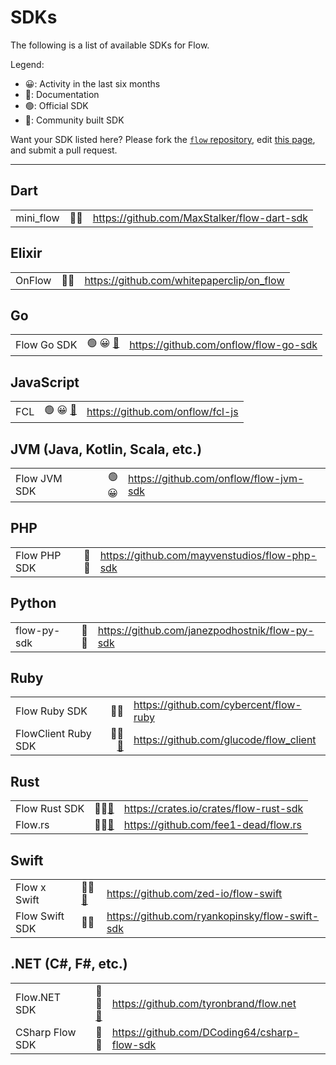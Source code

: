 # SDKs


The following is a list of available SDKs for Flow.

Legend:

- 😀: Activity in the last six months
- 📘: Documentation
- 🟢: Official SDK
- 🤝: Community built SDK

Want your SDK listed here? Please fork the [`flow` repository](https://github.com/onflow/flow), edit [this page](https://github.com/onflow/flow/blob/master/docs/content/sdks.mdx), and submit a pull request.

---

## Dart

|           |      |                                                                                                                                                              |
| --------- | ---: | ------------------------------------------------------------------------------------------------------------------------------------------------------------ |
| mini_flow | 🤝😀 | <TrackingLink href="https://github.com/MaxStalker/flow-dart-sdk" eventName="flutter_sdk_selected">https://github.com/MaxStalker/flow-dart-sdk</TrackingLink> |

## Elixir

|        |      |                                                                                                                                                         |
| ------ | ---: | ------------------------------------------------------------------------------------------------------------------------------------------------------- |
| OnFlow | 🤝😀 | <TrackingLink href="https://github.com/whitepaperclip/on_flow" eventName="elixir_sdk_selected">https://github.com/whitepaperclip/on_flow</TrackingLink> |

## Go

|             |                          |                                                                                                                                             |
| ----------- | -----------------------: | ------------------------------------------------------------------------------------------------------------------------------------------- |
| Flow Go SDK | 🟢 😀 [📘](/flow-go-sdk) | <TrackingLink href="https://github.com/onflow/flow-go-sdk" eventName="go_sdk_selected">https://github.com/onflow/flow-go-sdk</TrackingLink> |

## JavaScript

|     |                  |                                                                                                                                |
| --- | ---------------: | ------------------------------------------------------------------------------------------------------------------------------ |
| FCL | 🟢 😀 [📘](/fcl) | <TrackingLink href="https://github.com/onflow/fcl-js" eventName="fcl_selected">https://github.com/onflow/fcl-js</TrackingLink> |

## JVM (Java, Kotlin, Scala, etc.)

|              |       |                                                                                                                                                |
| ------------ | ----: | ---------------------------------------------------------------------------------------------------------------------------------------------- |
| Flow JVM SDK | 🟢 😀 | <TrackingLink href="https://github.com/onflow/flow-jvm-sdk" eventName="jvm_sdk_selected">https://github.com/onflow/flow-jvm-sdk</TrackingLink> |

## PHP

|              |      |                                                                                                                                                              |
| ------------ | ---: | ------------------------------------------------------------------------------------------------------------------------------------------------------------ |
| Flow PHP SDK | 🤝😀 | <TrackingLink href="https://github.com/mayvenstudios/flow-php-sdk" eventName="php_sdk_selected">https://github.com/mayvenstudios/flow-php-sdk</TrackingLink> |

## Python

|             |      |                                                                                                                                                                   |
| ----------- | ---: | ----------------------------------------------------------------------------------------------------------------------------------------------------------------- |
| flow-py-sdk | 🤝😀 | <TrackingLink href="https://github.com/janezpodhostnik/flow-py-sdk" eventName="python_sdk_selected">https://github.com/janezpodhostnik/flow-py-sdk</TrackingLink> |

## Ruby

|                     |                                                  |                                                                                                                                                 |
| ------------------- | -----------------------------------------------: | ----------------------------------------------------------------------------------------------------------------------------------------------- |
| Flow Ruby SDK       |                                             🤝😀 | <TrackingLink href="https://github.com/cybercent/flow-ruby" eventName="ruby_sdk_selected">https://github.com/cybercent/flow-ruby</TrackingLink> |
| FlowClient Ruby SDK | 🤝😀[📘](https://github.com/glucode/flow_client) | <TrackingLink href="https://github.com/glucode/flow_client" eventName="ruby_sdk_selected">https://github.com/glucode/flow_client</TrackingLink> |

## Rust

|               |                                                                 |                                                                                                                                                 |
| ------------- | --------------------------------------------------------------: | ----------------------------------------------------------------------------------------------------------------------------------------------- |
| Flow Rust SDK |  🤝😀[📘](https://github.com/MarshallBelles/flow-rust-sdk/wiki) | <TrackingLink href="https://crates.io/crates/flow-rust-sdk" eventName="rust_sdk_selected">https://crates.io/crates/flow-rust-sdk</TrackingLink> |
| Flow.rs       | 🤝😀[📘](https://github.com/fee1-dead/flow.rs/tree/master/docs) | <TrackingLink href="https://github.com/fee1-dead/flow.rs" eventName="rust_sdk_selected">https://github.com/fee1-dead/flow.rs</TrackingLink>     |

## Swift

|                |                                                                       |                                                                                                                                                                  |
| -------------- | --------------------------------------------------------------------- | ---------------------------------------------------------------------------------------------------------------------------------------------------------------- |
| Flow x Swift   | 🤝😀[📘](https://zed-io.github.io/flow-swift/docs/current/index.html) | <TrackingLink href="https://github.com/zed-io/flow-swift" eventName="swift_sdk_selected">https://github.com/zed-io/flow-swift</TrackingLink>                     |
| Flow Swift SDK | 🤝😀                                                                  | <TrackingLink href="https://github.com/ryankopinsky/flow-swift-sdk" eventName="swift_sdk_selected">https://github.com/ryankopinsky/flow-swift-sdk</TrackingLink> |

## .NET (C#, F#, etc.)

|                 |                                                      |                                                                                                                                                               |
| --------------- | ---------------------------------------------------: | ------------------------------------------------------------------------------------------------------------------------------------------------------------- |
| Flow.NET SDK    | 🤝😀[📘](https://tyronbrand.github.io/flow.net/api/) | <TrackingLink href="https://github.com/tyronbrand/flow.net" eventName="dotnet_sdk_selected">https://github.com/tyronbrand/flow.net</TrackingLink>             |
| CSharp Flow SDK |                                                 🤝😀 | <TrackingLink href="https://github.com/DCoding64/csharp-flow-sdk" eventName="dotnet_sdk_selected">https://github.com/DCoding64/csharp-flow-sdk</TrackingLink> |

